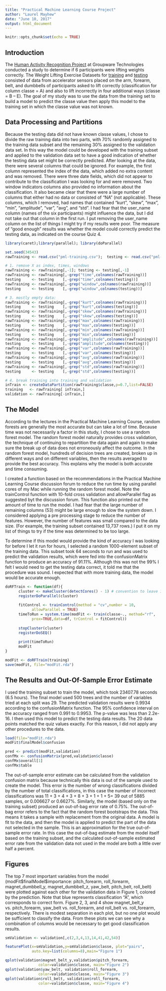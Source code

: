 ```yaml
---
title: "Practical Machine Learning Course Project"
author: "Laurel Mayhew"
date: "June 10, 2017"
output: html_document
---
```


```r
knitr::opts_chunk$set(echo = TRUE)
```

## Introduction

The [Human Activity Recognition Project](http://groupware.les.inf.puc-rio.br/har)
at Groupware Technologies conducted a study to determine if 6 participants were lifting
weights correctly.  The Weight Lifting Exercise Datasets for 
[training](https://d396qusza40orc.cloudfront.net/predmachlearn/pml-training.csv) and 
[testing](https://d396qusza40orc.cloudfront.net/predmachlearn/pml-testing.csv) 
consisted of data from accelerator sensors placed on the arm, forearm, belt, and 
dumbbells of participants asked to lift correctly (classification for 
column classe = A) and also to lift incorrectly in four additional ways 
(classe = B – E).   The goal of my study was to use the data from the training 
set to build a model to predict the classe value then apply this model to the 
training set in which the classe value was not known.

## Data Processing and Partitions

Because the testing data did not have known classe values, I chose to divide the
raw training data into two parts, with 70% randomly assigned to the training data 
subset and the remaining 30% assigned to the validation data set.  In this way 
the model could be developed with the training subset and applied to the validation 
data set to have a good indication of whether the testing data set might be correctly predicted. After looking at the data, there were several columns that could be 
ignored. For example, the first column represented the index of the data, which added no 
extra content and was removed.  There were three date fields, which did not appear to contribute to the classification I was looking for and were removed.  Two 
window indicators columns also provided no information about the classification.
It also became clear that there were a large number of columns that either 
had no data or consisted of
“NA” (not applicable).  These columns, which I removed, had names that contained 
“kurt”, “skew”, “max”, “min”, “amplitude”, “var”, “avg”, and “std”. I had fear 
that the user_name column (names of the six participants) might influence the 
data, but I did not take out that column in the first run.  I put removing the
user_name column on the 
list of things I might try if my results were poor.  The measure of "good enough" 
results was whether the model could correctly predict the testing data, as 
indicated on the course Quiz 4.  

```r
library(caret);library(parallel); library(doParallel)
```

```r
set.seed(34543)
rawTraining <- read.csv("pml-training.csv");  testing <- read.csv("pml-testing.csv")

# 1. remove X as index, times, windows
rawTraining <- rawTraining[,-1]; testing <- testing[,-1]
rawTraining <- rawTraining[,-grep("time",colnames(rawTraining))]
testing     <- testing    [,-grep("time",colnames(testing))]
rawTraining <- rawTraining[,-grep("window",colnames(rawTraining))]
testing     <- testing    [,-grep("window",colnames(testing))]

# 3. mostly empty data: 
rawTraining <- rawTraining[,-grep("kurt",colnames(rawTraining))]
testing     <- testing    [,-grep("kurt",colnames(testing))]
rawTraining <- rawTraining[,-grep("skew",colnames(rawTraining))]
testing     <- testing    [,-grep("skew",colnames(testing))]
rawTraining <- rawTraining[,-grep("max",colnames(rawTraining))]
testing     <- testing    [,-grep("max",colnames(testing))]
rawTraining <- rawTraining[,-grep("min",colnames(rawTraining))]
testing     <- testing    [,-grep("min",colnames(testing))]
rawTraining <- rawTraining[,-grep("amplitude",colnames(rawTraining))]
testing     <- testing    [,-grep("amplitude",colnames(testing))]
rawTraining <- rawTraining[,-grep("var",colnames(rawTraining))]
testing     <- testing    [,-grep("var",colnames(testing))]
rawTraining <- rawTraining[,-grep("avg",colnames(rawTraining))]
testing     <- testing    [,-grep("avg",colnames(testing))]
rawTraining <- rawTraining[,-grep("std",colnames(rawTraining))]
testing     <- testing    [,-grep("std",colnames(testing))]

# 4. break training into training and validation
inTrain <- createDataPartition(rawTraining$classe,p=0.7,list=FALSE)
training   <- rawTraining[ inTrain,]
validation <- rawTraining[-inTrain,]
```

## The Model

According to the lectures in the Practical Machine Learning Course, random 
forests are generally the most accurate but can take a lot of time.  Because 
time was not necessarily a factor in this study, I chose to use a random 
forest model. The random forest model naturally provides cross validation, 
the technique of continuing to repartition the data again and again to make 
sure the break up of data does not erroneously affect the outcome.  In the 
random forest model, hundreds of decision trees are created, 
broken up in different ways and on different variables, then the results 
averaged to provide the best accuracy.  This explains why the model is both 
accurate and time consuming.

I created a function based on the recommendations in the Practical Machine 
Learning Course discussion forum to reduce the run time by using parallel 
cores of my Mac while running the random forest model. Note the trainControl
function with 10-fold cross validation and allowParallel flag as suggested
byt the discussion forum. This function also 
printed out the amount of time to run the model.  I had fear that the 
large number of remaining columns (53) might be large
enough to slow the system down.  I considered applying a pre processing 
stage to reduce the number of features.  However, the number of features 
was small compared to the data size. (For example, the training subset 
contained 13,737 rows.)  I put it on my list of things to try if the 
time was determined to be too large. 

To determine if this model would provide the kind of accuracy I was looking 
for before I let it run for hours, I selected a random 1000-element subset 
of the training data.  This subset took 64 seconds to run and was used to 
predict the validation results, which were fed into the confusionMatrix 
function to produce an accuracy of 91.11%.  Although this was not the 99% 
I felt I would need to get the testing data correct, it told me that the 
procedure was sound.  I expected that with more training data, the model 
would be accurate enough.

```r
doRFTrain <- function(df){
      cluster <- makeCluster(detectCores() - 1) # convention to leave 1 core for OS
      registerDoParallel(cluster)
      
      fitControl <- trainControl(method = "cv",number = 10,
            allowParallel = TRUE)
      timeToRun = system.time(modFit <- train(classe~., method="rf", 
            prox=TRUE,data=df, trControl = fitControl))
      
      stopCluster(cluster)
      registerDoSEQ()
      
      print(timeToRun)
      modFit
}

modFit <- doRFTrain(training)
save(modFit, file="modFit.rda")
```

## The Results and Out-Of-Sample Error Estimate

I used the training subset to train the model, which took 23407.78 
seconds (6.5 hours).  The final model used 500 trees and the number of 
variables tried at each split was 29. The predicted validation results 
were 0.9934 according to the confusionMatrix function.  The 95% confidence 
interval on the accuracy ranged from 0.991 to 0.9953.  The p-value was less 
than 2.2e-16. I then used this model to predict the testing data results.
The 20 data points matched the quiz values exactly. For this reason, I did 
not apply any other procedures to the data. 

```r
load(file="modFit.rda")
modFit$finalModel$confusion

pred <- predict(modFit,validation)
confMx <- confusionMatrix(pred,validation$classe)
confMx$overall[1]
confMx$table
```

The out-of-sample error estimate can be calculated from the validation 
confusion matrix because technically this data is out of the sample used 
to create the model.  This error is the number of wrong classifications 
divided by the number of total classifications, in this case the number 
of incorrect classifications was 11 + 3 + 4 + 3 + 8  + 3 + 1 + 1 + 5= 39 
out of 5885 samples, or 0.006627 or 0.6627%.   Similarly, the model (based 
only on the training subset) produced an out-of-bag error rate of 0.75%. 
The out-of-bag error refers to the fact that the random forest bootstraps 
the data.  This means it takes a sample with replacement from the original 
data.  A model is fit to the data, and then the model is applied to predict 
the part of the data not selected in the sample.  This is an approximation 
for the true out-of-sample error rate.  In this case the out-of-bag estimate 
from the model itself based on the training subset, and the calculated 
out-of-sample estimated error rate from the validation data not used in 
the model are both a little over half a percent.  

## Figures

The top 7 most important variables from the model (modFit\$finalModel\$importance:
pitch_forearm, roll_forearm, magnet_dumbbell_y, magnet_dumbbell_z, yaw_belt, 
pitch_belt, roll_belt)
were plotted against each other for the validation data in Figure 1, colored by 
the prediction. Note that blue represents classification "A", which corresponds 
to correct form.  Figure 2, 3, and 4 show magnet_belt_y vs. pitch_forearm, 
yaw_belt vs. roll_forearm, and roll_belt vs. roll_forearm, respectively. There is
modest separation in each plot, but no one plot would be sufficient to
classify the data. From these plots we can see why a combination of columns would be necessary to get good classification results.

```r
smValidation <- validation[,c(2,3,4,13,14,41,42,54)]

featurePlot(x=smValidation,y=smValidation$classe, plot="pairs",
            auto.key=list(columns=8),main="Figure 1")
```

```r
qplot(validation$magnet_belt_y,validation$pitch_forearm,
               color=validation$classe, main="Figure 2")
qplot(validation$yaw_belt, validation$roll_forearm,
               color=validation$classe, main="Figure 3")
qplot(validation$roll_belt, validation$roll_forearm,
               color=validation$classe, main="Figure 4")
```
